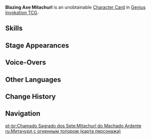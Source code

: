 {{About|the [[Character Card]]|the [[Elite Enemy]]|Blazing Axe Mitachurl}}
{{Genius Invokation TCG Infobox
|title       = Bla&shy;zing Axe Mi&shy;ta&shy;churl
|id          = 003302
|image       = Blazing Axe Mitachurl Character Card.png
|type        = Character Card
|health      = 8
|element     = Pyro
|faction     = Monster;Hilichurl
|weapon      = Other Weapons
|features    = Blazing Axe Mitachurl
}}
'''Blazing Axe Mitachurl''' is an unobtainable [[Character Card]] in [[Genius Invokation TCG]].

==Skills==
{{Genius Invokation TCG Skills Table}}

==Stage Appearances==
{{Genius Invokation TCG Stage Appearances}}

==Voice-Overs==
{{VO/Enemy
|enemy                   = Brute None Axe (Character Card)
|vo_01_00_title          = Character Select
|vo_01_01_tx_en          = {{A|vo gcg monster brute none axe selectonstage 01.ogg}} {{A|vo gcg monster brute none axe selectonstage 02.ogg}} {{A|vo gcg monster brute none axe selectonstage 03.ogg}}

|vo_02_00_title          = Upa
|vo_02_01_tx_en          = {{A|vo gcg monster brute none axe elementalart 01.ogg}} {{A|vo gcg monster brute none axe elementalart 02.ogg}} {{A|vo gcg monster brute none axe elementalart 03.ogg}}

|vo_03_00_title          = Oto Tiga
|vo_03_01_tx_en          = {{A|vo gcg monster brute none axe elementalburst 01.ogg}} {{A|vo gcg monster brute none axe elementalburst 02.ogg}} {{A|vo gcg monster brute none axe elementalburst 03.ogg}}

|vo_04_00_title          = Heavy Hit Taken
|vo_04_01_tx_en          = {{A|vo gcg monster brute none axe hitheavy 01.ogg}} {{A|vo gcg monster brute none axe hitheavy 02.ogg}} {{A|vo gcg monster brute none axe hitheavy 03.ogg}}

|vo_05_00_title          = Defeated
|vo_05_01_tx_en          = {{A|vo gcg monster brute none axe die 01.ogg}} {{A|vo gcg monster brute none axe die 02.ogg}} {{A|vo gcg monster brute none axe die 03.ogg}}
}}

==Other Languages==
{{Other Languages|Transclude = Blazing Axe Mitachurl}}

==Change History==
{{Change History|3.3}}

==Navigation==
{{Genius Invokation TCG Navbox|Character Card Unobtainable}}

[[pt-br:Chamado Sagrado dos Sete:Mitachurl do Machado Ardente]]
[[ru:Митачурл с огненным топором (карта персонажа)]]
